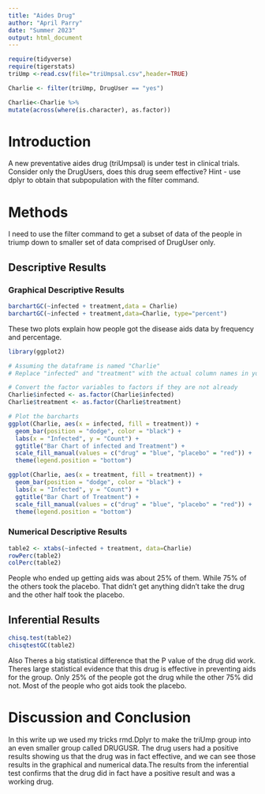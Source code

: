 ```yaml
---
title: "Aides Drug"
author: "April Parry"
date: "Summer 2023"
output: html_document
---
```


```r
require(tidyverse)
require(tigerstats)
triUmp <-read.csv(file="triUmpsal.csv",header=TRUE)
```

```r
Charlie <- filter(triUmp, DrugUser == "yes")
```


```r
Charlie<-Charlie %>%
mutate(across(where(is.character), as.factor))
```

# Introduction

<!--In this section you explain what you are trying to show.  Where did the data come from?  What is the research or other question you are trying to answer?.  If you skimp in this section expect to be marked down in your grade. Paint a picture of the project a couple of paragraphs is expected!-->

A new  preventative aides drug (triUmpsal) is under test in clinical trials. Consider only the DrugUsers, does this drug seem effective?  Hint - use dplyr to obtain that subpopulation with the filter command.

# Methods

I need to use the filter command to get a subset of data of the people in triump down to smaller set of data comprised of DrugUser only.


<!--Decide on your methods:  use "variable analysis" or other appropriate descriptors.  Make sure to choose at least one graphical method and at least one numerical method. Discuss what data manipulations may be needed for example subsetting or other binning procedures and what sort of graphical displays and inferential tools will be used!--


# Results

<!--Divide this section into two sub-sections:  One for your descriptive  results and one for your inferential results.!-->

## Descriptive Results

### Graphical Descriptive Results

<!--Graphical results here.  Make sure to show your code.  Provide appropriate labels for axes, giving units if possible, and provide a good title for the graph, too.  Use the graphical results to describe the patterns if any that exist in the data as focused toward the research question. Bottom line is to explain the features of the graph that are relevant to conforming or departing to what is expected by your null hypothesis !-->

```r
barchartGC(~infected + treatment,data = Charlie)
barchartGC(~infected + treatment,data=Charlie, type="percent")
```

These two plots explain how people got the disease aids data by frequency and percentage.

```r
library(ggplot2)

# Assuming the dataframe is named "Charlie"
# Replace "infected" and "treatment" with the actual column names in your dataframe

# Convert the factor variables to factors if they are not already
Charlie$infected <- as.factor(Charlie$infected)
Charlie$treatment <- as.factor(Charlie$treatment)

# Plot the barcharts
ggplot(Charlie, aes(x = infected, fill = treatment)) +
  geom_bar(position = "dodge", color = "black") +
  labs(x = "Infected", y = "Count") +
  ggtitle("Bar Chart of infected and Treatment") +
  scale_fill_manual(values = c("drug" = "blue", "placebo" = "red")) +
  theme(legend.position = "bottom")

ggplot(Charlie, aes(x = treatment, fill = treatment)) +
  geom_bar(position = "dodge", color = "black") +
  labs(x = "Infected", y = "Count") +
  ggtitle("Bar Chart of Treatment") +
  scale_fill_manual(values = c("drug" = "blue", "placebo" = "red")) +
  theme(legend.position = "bottom")

```


### Numerical Descriptive Results

<!--Numerical results go here. Use the numerical results to describe the patterns if any that exist in the data as focused toward the research question!-->

```r
table2 <- xtabs(~infected + treatment, data=Charlie)
rowPerc(table2)
colPerc(table2)
```

People who ended up getting aids was about 25% of them. While 75% of the others took the placebo. That didn't get anything didn't take the drug and the other half took the placebo.

## Inferential Results

<!--State hypothesis clearly.  Make sure your discussion of the inferential test covers all the aspects that the test output produces, such as test statistic, p-value etc.  Make a decision about the null hypothesis, explain the assumptions on which the selected test/procedure was based, and why the chosen procedure satisfys the assumptions and is appropriate to answer the research question!-->

```r
chisq.test(table2)
chisqtestGC(table2)
```

 Also Theres a big statistical difference that the P value of the drug did work. Theres large statistical evidence that this drug is effective in preventing aids for the group. Only 25% of the people got the drug while the other 75% did not. Most of the people who got aids took the placebo.



# Discussion and Conclusion

<!--Discussion and conclusion here.  If you found a relationship be sure to consider whether the relationship occurs because one of the variavbles causes the other, or whether they perhasps are related for some other reason.  Watch the chapter 6 videos from the GeorgeTown videos collection.!-->

In this write up we used my tricks rmd.Dplyr to make the triUmp group into an even smaller group called DRUGUSR. The drug users had a positive results showing us that the drug was in fact effective, and we can see those results in the graphical and numerical data.The results from the inferential test confirms that the drug did in fact have a positive result and was a working drug.
